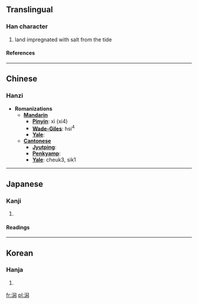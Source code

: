 ==Translingual==
===Han character===
{{Han char|rn=85|rad=水|as=12|sn=15|four=3712<sub>7</sub>|canj=水竹X火 (EHXF)}}
# land impregnated with salt from the tide
====References====
{{Han ref|kx=0649.160|dkj=18247|dj=1059.100|hdz=31743.090|uh=6F5F|ud=28511|bh=BCF3|bd=48371}}

----
==Chinese==
{{zh-attention|Chinese header should be replaced with language|key=水12潟}}
===Hanzi===


* '''Romanizations'''
** '''[[Mandarin]]'''
*** '''[[Pinyin]]''': xì (xi4)
*** '''[[Wade-Giles]]''': hsi<sup>4</sup>
*** '''[[Yale]]''': 
** '''[[Cantonese]]'''
*** '''[[Jyutping]]''':
*** '''[[Penkyamp]]''': 
*** '''[[Yale]]''': cheuk3, sik1
 

----
==Japanese==
===Kanji===
{{ja-kanji|grade=c|rs=水12}}
# {{defn|Japanese}} 
====Readings====
{{ja-readings|on=[[せき]] (seki)|kun=[[かた]] (kata)}}
 

----
==Korean==
===Hanja===
{{ko-hanja|hangeul=[[석]]|eumhun=|rv=seok|mr=sŏk|y=sek}}
# {{defn|Korean}}

[[fr:潟]]
[[pl:潟]]